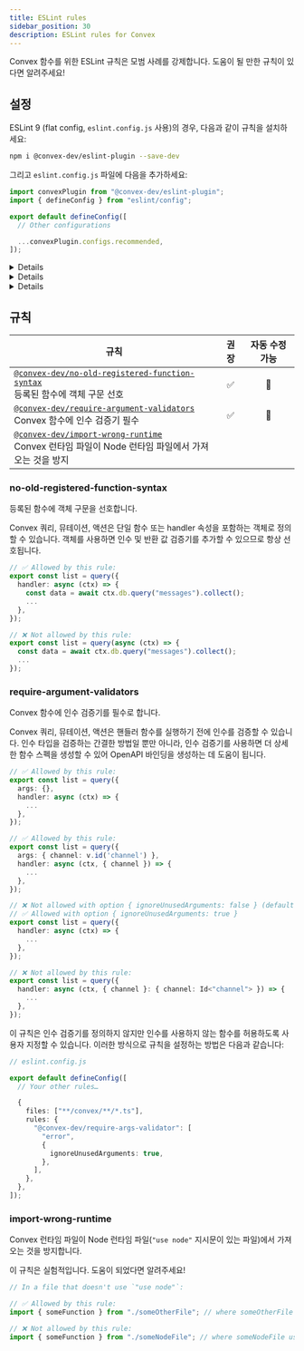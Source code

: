 ```yaml
---
title: ESLint rules
sidebar_position: 30
description: ESLint rules for Convex
---
```


Convex 함수를 위한 ESLint 규칙은 모범 사례를 강제합니다. 도움이 될 만한 규칙이 있다면 알려주세요!

## 설정

ESLint 9 (flat config, `eslint.config.js` 사용)의 경우, 다음과 같이 규칙을 설치하세요:

```bash
npm i @convex-dev/eslint-plugin --save-dev
```

그리고 `eslint.config.js` 파일에 다음을 추가하세요:

```ts
import convexPlugin from "@convex-dev/eslint-plugin";
import { defineConfig } from "eslint/config";

export default defineConfig([
  // Other configurations

  ...convexPlugin.configs.recommended,
]);
```

<Details summary={<>더 이상 사용되지 않는 <code>.eslintrc.js</code> 형식을 사용하는 경우</>}>

다음 두 라이브러리를 설치하세요:

```bash
npm i @typescript-eslint/eslint-plugin @convex-dev/eslint-plugin --save-dev
```

`.eslintrc.js`에 다음을 추가하세요:

```js
module.exports =
  extends: [
    // Other configurations
    "plugin:@typescript-eslint/recommended",
    "plugin:@convex-dev/recommended",
  ],
  ignorePatterns: ["node_modules/", "dist/", "build/"],
};
```

</Details>

<Details summary={<>Convex 함수가 <code>convex</code>가 아닌 다른 디렉토리에 있는 경우</>}>

기본적으로 Convex ESLint 플러그인은 `convex` 디렉토리에만 규칙을 적용합니다.

[Convex 디렉토리 위치를 사용자 지정](/production/project-configuration#changing-the-convex-folder-name-or-location)하는 경우, ESLint 구성을 다음과 같이 조정하세요:

```ts
// eslint.config.js

import convexPlugin from "@convex-dev/eslint-plugin";

const recommendedConfig = convexPlugin.configs.recommended[0];
const recommendedRules = recommendedConfig.rules;

export default [
  // Other configurations go here...

  // Custom configuration with modified directory pattern
  {
    files: ["**/src/convex/**/*.ts"],
    plugins: {
      "@convex-dev": convexPlugin,
    },
    rules: recommendedRules,
  },
];
```

</Details>

<Details summary={<>Next.js의 <code>next lint</code> 명령을 사용하는 경우</>}>

`next lint`가 `convex` 디렉토리에서 ESLint를 실행하도록 하려면 해당 디렉토리를 기본 디렉토리 세트에 추가해야 합니다. `next.config.ts`에 다음 섹션을 추가하세요:

```ts
const nextConfig: NextConfig = {
  /* other options here */

  eslint: {
    dirs: ["pages", "app", "components", "lib", "src", "convex"],
  },
};
```

</Details>

## 규칙

| 규칙                                                                                                                                    | 권장 | 자동 수정 가능 |
| --------------------------------------------------------------------------------------------------------------------------------------- | :---------: | :----------: |
| [`@convex-dev/no-old-registered-function-syntax`](#no-old-registered-function-syntax)<br/>등록된 함수에 객체 구문 선호 |     ✅      |      🔧      |
| [`@convex-dev/require-argument-validators`](#require-argument-validators)<br/>Convex 함수에 인수 검증기 필수          |     ✅      |      🔧      |
| [`@convex-dev/import-wrong-runtime`](#import-wrong-runtime)<br/>Convex 런타임 파일이 Node 런타임 파일에서 가져오는 것을 방지     |             |              |

### no-old-registered-function-syntax

등록된 함수에 객체 구문을 선호합니다.

Convex 쿼리, 뮤테이션, 액션은 단일 함수 또는 handler 속성을 포함하는 객체로 정의할 수 있습니다. 객체를 사용하면 인수 및 반환 값 검증기를 추가할 수 있으므로 항상 선호됩니다.

```ts
// ✅ Allowed by this rule:
export const list = query({
  handler: async (ctx) => {
    const data = await ctx.db.query("messages").collect();
    ...
  },
});

// ❌ Not allowed by this rule:
export const list = query(async (ctx) => {
  const data = await ctx.db.query("messages").collect();
  ...
});
```

### require-argument-validators

Convex 함수에 인수 검증기를 필수로 합니다.

Convex 쿼리, 뮤테이션, 액션은 핸들러 함수를 실행하기 전에 인수를 검증할 수 있습니다. 인수 타입을 검증하는 간결한 방법일 뿐만 아니라, 인수 검증기를 사용하면 더 상세한 함수 스펙을 생성할 수 있어 OpenAPI 바인딩을 생성하는 데 도움이 됩니다.

```ts
// ✅ Allowed by this rule:
export const list = query({
  args: {},
  handler: async (ctx) => {
    ...
  },
});

// ✅ Allowed by this rule:
export const list = query({
  args: { channel: v.id('channel') },
  handler: async (ctx, { channel }) => {
    ...
  },
});

// ❌ Not allowed with option { ignoreUnusedArguments: false } (default)
// ✅ Allowed with option { ignoreUnusedArguments: true }
export const list = query({
  handler: async (ctx) => {
    ...
  },
});

// ❌ Not allowed by this rule:
export const list = query({
  handler: async (ctx, { channel }: { channel: Id<"channel"> }) => {
    ...
  },
});
```

이 규칙은 인수 검증기를 정의하지 않지만 인수를 사용하지 않는 함수를 허용하도록 사용자 지정할 수 있습니다. 이러한 방식으로 규칙을 설정하는 방법은 다음과 같습니다:

```ts
// eslint.config.js

export default defineConfig([
  // Your other rules…

  {
    files: ["**/convex/**/*.ts"],
    rules: {
      "@convex-dev/require-args-validator": [
        "error",
        {
          ignoreUnusedArguments: true,
        },
      ],
    },
  },
]);
```

### import-wrong-runtime

Convex 런타임 파일이 Node 런타임 파일(`"use node"` 지시문이 있는 파일)에서 가져오는 것을 방지합니다.

이 규칙은 실험적입니다. 도움이 되었다면 알려주세요!

```ts
// In a file that doesn't use `"use node"`:

// ✅ Allowed by this rule:
import { someFunction } from "./someOtherFile"; // where someOtherFile doesn't use `"use node"`

// ❌ Not allowed by this rule:
import { someFunction } from "./someNodeFile"; // where someNodeFile uses `"use node"`
```
